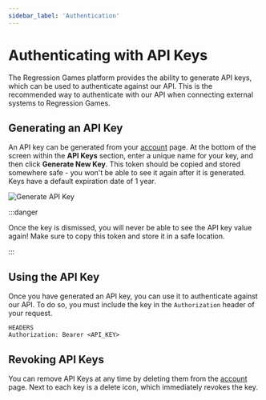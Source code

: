 ```yaml
---
sidebar_label: 'Authentication'
---
```


# Authenticating with API Keys

The Regression Games platform provides the ability to generate API keys, which can be used
to authenticate against our API. This is the recommended way to authenticate with our API
when connecting external systems to Regression Games.

## Generating an API Key

An API key can be generated from your [account](https://play.regression.gg/account) page. At
the bottom of the screen within the **API Keys** section, enter a unique name for your key, and then
click **Generate New Key**. This token should be copied and stored somewhere safe - you won't be 
able to see it again after it is generated. Keys have a default expiration date of 1 year.

![Generate API Key](./auth_images/generate_key.png)

:::danger

Once the key is dismissed, you will never be able to see the API key value again! Make sure to
copy this token and store it in a safe location.

:::

## Using the API Key

Once you have generated an API key, you can use it to authenticate against our API. To do
so, you must include the key in the `Authorization` header of your request. 

```
HEADERS
Authorization: Bearer <API_KEY>
```

## Revoking API Keys

You can remove API Keys at any time by deleting them from the [account](https://play.regression.gg/account) page.
Next to each key is a delete icon, which immediately revokes the key.